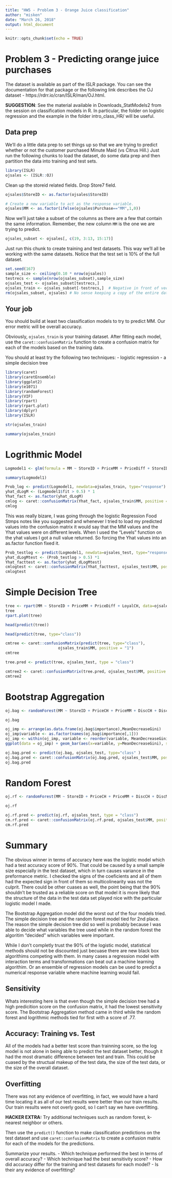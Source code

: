```yaml
---
title: "HW5 - Problem 3 - Orange Juice classification"
author: "misken"
date: "March 26, 2018"
output: html_document
---
```


```r
knitr::opts_chunk$set(echo = TRUE)
```

# Problem 3 - Predicting orange juice purchases

The dataset is available as part of the ISLR package. You can see the
documentation for that package or the following link describes the OJ
dataset - https://rdrr.io/cran/ISLR/man/OJ.html.

**SUGGESTION**: See the material available in Downloads_StatModels2 from the
session on classification models in R. In particular, the folder on
logistic regression and the example in the folder intro_class_HR/ will
be useful.

## Data prep

We'll do a little data prep to set things up so that we are trying to
predict whether or not the customer purchased Minute Maid (vs Citrus Hill.)
Just run the following chunks to load the dataset, do some data prep and
then partition the data into training and test sets.

```r
library(ISLR)
ojsales <- (ISLR::OJ)
```

Clean up the storeid related fields. Drop Store7 field.

```r
ojsales$StoreID <- as.factor(ojsales$StoreID)

# Create a new variable to act as the response variable.
ojsales$MM <- as.factor(ifelse(ojsales$Purchase=="MM",1,0))
```

Now we'll just take a subset of the columns as there are a few that contain the
same information. Remember, the new column `MM` is the one we are trying to
predict.

```r
ojsales_subset <- ojsales[, c(19, 3:13, 15:17)]
```

Just run this chunk to create training and test datasets. This way we'll
all be working with the same datasets. Notice that the test set is 10% of
the full dataset.

```r
set.seed(167)
sample_size <- ceiling(0.10 * nrow(ojsales))
testrecs <- sample(nrow(ojsales_subset),sample_size)
ojsales_test <- ojsales_subset[testrecs,]
ojsales_train <- ojsales_subset[-testrecs,]  # Negative in front of vector means "not in"
rm(ojsales_subset, ojsales) # No sense keeping a copy of the entire dataset around
```

## Your job

You should build at least two classification models to try to predict MM.
Our error metric will be overall accuracy.

Obviously, `ojsales_train` is your training dataset. After fitting each
model, use the `caret::confusionMatrix` function to create a confusion matrix
for each of the models based on the training data.

You should at least try the following two techniques:
- logistic regression
- a simple decision tree


```r
library(caret)
library(caretEnsemble)
library(ggplot2)
library(e1071)
library(randomForest)
library(VIF)
library(rpart)
library(rpart.plot)
library(dplyr)
library(ISLR)
```


```r
str(ojsales_train)
```

```r
summary(ojsales_train)
```
# Logrithmic Model

```r
Logmodel1 <- glm(formula = MM ~ StoreID + PriceMM + PriceDiff + StoreID*PriceMM + LoyalCH, family = binomial, data = ojsales_train)
```


```r
summary(Logmodel1)
```


```r
Prob_log <- predict(Logmodel1, newdata=ojsales_train, type="response")
yhat_dLogM <- (Logmodel1$fit > 0.5) * 1
Yhat_fact <- as.factor(yhat_dLogM)
cmlog <- caret::confusionMatrix(Yhat_fact, ojsales_train$MM, positive = "1")
cmlog
```


This was really bizare, I was going through the logistic Regression Food Stmps notes like you suggested and whenever I tried to load my predicted values into the confusion matrix it would say that the MM values and the Yhat values were on different levels. When I used the "Levels" function on the yhat values I got a null value returned. So forcing the Yhat values into an as.factor function fixed it. 




```r
Prob_testlog <- predict(Logmodel1, newdata=ojsales_test, type="response")
yhat_dLogMtest <- (Prob_testlog > 0.5) *1
Yhat_facttest <- as.factor(yhat_dLogMtest)
cmlogtest <- caret::confusionMatrix(Yhat_facttest, ojsales_test$MM, positive = "1")
cmlogtest
```
# Simple Decision Tree

```r
tree <- rpart(MM ~ StoreID + PriceMM + PriceDiff + LoyalCH, data=ojsales_train, method="class")
tree
rpart.plot(tree)
```

```r
head(predict(tree))

head(predict(tree, type="class"))
```

```r
cmtree <- caret::confusionMatrix(predict(tree, type="class"), 
                       ojsales_train$MM, positive = "1")
cmtree
```

```r
tree.pred <- predict(tree, ojsales_test, type = "class")
```

```r
cmtree2 <- caret::confusionMatrix(tree.pred, ojsales_test$MM, positive = "1")
cmtree2
```

# Bootstrap Aggregation


```r
oj.bag <- randomForest(MM ~ StoreID + PriceCH + PriceMM + DiscCH + DiscMM + SpecialCH + SpecialMM + LoyalCH + SalePriceMM + SalePriceCH + PriceDiff + PctDiscMM + PctDiscCH + ListPriceDiff, data = ojsales_train, mtry=14, importance=TRUE, na.action = na.omit)

oj.bag
```

```r
oj_imp <- arrange(as.data.frame(oj.bag$importance),MeanDecreaseGini)
oj_imp$variable <- as.factor(names(oj.bag$importance[,1]))
oj_imp <- within(oj_imp, variable <- reorder(variable, MeanDecreaseGini))
ggplot(data = oj_imp) + geom_bar(aes(x=variable, y=MeanDecreaseGini), stat = "identity") + coord_flip()
```



```r
oj.bag.pred <- predict(oj.bag, ojsales_test, type="class" )
oj.bag.pred <- caret::confusionMatrix(oj.bag.pred, ojsales_test$MM, positive = "1")
oj.bag.pred
```
# Random Forest

```r
oj.rf <- randomForest(MM ~ StoreID + PriceCH + PriceMM + DiscCH + DiscMM + SpecialCH + SpecialMM + LoyalCH + SalePriceMM + SalePriceCH + PriceDiff + PctDiscMM + PctDiscCH + ListPriceDiff, data = ojsales_train, mtry = 4, importance = TRUE, na.action = na.omit)
```

```r
oj.rf
```

```r
oj.rf.pred <- predict(oj.rf, ojsales_test, type = "class")
cm.rf.pred <- caret::confusionMatrix(oj.rf.pred, ojsales_test$MM, positive = "1")
cm.rf.pred
```

# Summary

The obvious winner in terms of accuracy here was the logistic model which had a test accuracy score of 90%. That could be caused by a small sample size especially in the test dataset, which in turn causes variance in the preformance metric. I checked the signs of the coeficients and all of them had the expected sign in front of them so multicolinearity was not the culprit. There could be other cuases as well, the point being that the 90% shouldn't be trusted as a reliable score on that model it is more likely that the structure of the data in the test data set played nice with the particular logistic model I made. 

The Bootstrap Aggregation model did the worst out of the four models tried. The simple decision tree and the random forest model tied for 2nd place. The reason the simple decision tree did so well is probably because I was able to decide what variables the tree used while in the random forest the algoritim "decided" which variables were important. 

While I don't completly trust the 90% of the logistic model, statistical methods should not be discounted just becuase there are new black box algorithims competing with them. In many cases a regression model with interaction terms and transformations can beat out a machine learning algorithim. Or an ensemble of regression models can be used to predict a numerical response variable where machine learning would fail. 

## Sensitivity
Whats interesting here is that even though the simple decision tree had a high predicition score on the confusion matrix, it had the lowest sensitivity score. The Bootstrap Aggregation method came in third while the random forest and logrithmic methods tied for first with a score of .77.

## Accuracy: Training vs. Test
All of the models had a better test score than trainning score, so the log model is not alone in being able to predict the test dataset better, though it had the most dramatic difference between test and train. This could be cuased by the structual makeup of the test data, the size of the test data, or the size of the overall dataset. 

## Overfitting
There was not any evidence of overfitting, in fact, we would have a hard time locating it as all of our test results were better than our train results. Our train results were not overly good, so I can't say we have overfitting.

**HACKER EXTRA:** Try additional techniques such as random forest, k-nearest 
neighbor or others.

Then use the `predict()` function to make classification predictions on the
test dataset and use `caret::confusionMatrix` to create a confusion matrix
for each of the models for the predictions. 

Summarize your results. 
- Which technique performed the best in terms of overall accuracy? 
- Which technique had the best sensitivity score?
- How did accuracy differ for the training and test datasets for each model?
- Is their any evidence of overfitting?